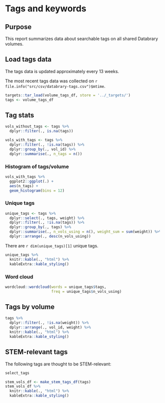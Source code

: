 # Tags and keywords

## Purpose

This report summarizes data about searchable tags on all shared Databrary volumes.

## Load tags data

The tags data is updated approximately every 13 weeks.

The most recent tags data was collected on `r file.info("src/csv/databrary-tags.csv")$mtime`.

```r
targets::tar_load(volume_tags_df, store = '../_targets/')
tags <- volume_tags_df
```

## Tag stats

```r
vols_without_tags <- tags %>%
  dplyr::filter(., is.na(tags))

vols_with_tags <- tags %>%
  dplyr::filter(., !is.na(tags)) %>%
  dplyr::group_by(., vol_id) %>%
  dplyr::summarise(., n_tags = n())
```

### Histogram of tags/volume

```r
vols_with_tags %>%
  ggplot2::ggplot(.) +
  aes(n_tags) +
  geom_histogram(bins = 12)
```

### Unique tags

```r
unique_tags <- tags %>%
  dplyr::select(., tags, weight) %>%
  dplyr::filter(., !is.na(tags)) %>%
  dplyr::group_by(., tags) %>%
  dplyr::summarise(., n_vols_using = n(), weight_sum = sum(weight)) %>%
  dplyr::arrange(., desc(n_vols_using))
```

There are `r dim(unique_tags)[1]` unique tags.

```r
unique_tags %>%
  knitr::kable(., "html") %>%
  kableExtra::kable_styling()
```

### Word cloud

```r
wordcloud::wordcloud(words = unique_tags$tags, 
                     freq = unique_tags$n_vols_using)
```

## Tags by volume

```r
tags %>% 
  dplyr::filter(., !is.na(weight)) %>%
  dplyr::arrange(., vol_id, weight) %>%
  knitr::kable(., "html") %>%
  kableExtra::kable_styling()
```

## STEM-relevant tags

The following tags are thought to be STEM-relevant:

```r
select_tags
```

```r
stem_vols_df <- make_stem_tags_df(tags)
stem_vols_df %>%
  knitr::kable(., "html") %>%
  kableExtra::kable_styling() 
```
